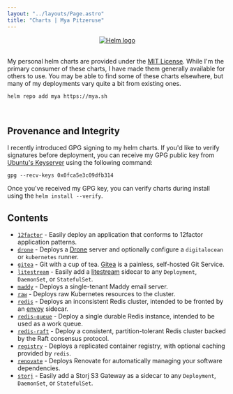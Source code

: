 ```yaml
---
layout: "../layouts/Page.astro"
title: "Charts | Mya Pitzeruse"
---
```


<center>
    <a href="https://helm.sh"><img alt="Helm logo" src="/img/helm.png"/></a>
</center>
<br/>

My personal helm charts are provided under the [MIT License][license]. While I'm the primary consumer of these charts, I
have made them generally available for others to use. You may be able to find some of these charts elsewhere, but many
of my deployments vary quite a bit from existing ones.

```shell
helm repo add mya https://mya.sh
```

[license]: https://github.com/mjpitz/mjpitz/tree/main/charts/LICENSE

<br/>

## Provenance and Integrity

I recently introduced GPG signing to my helm charts. If you'd like to verify signatures before deployment, you can
receive my GPG public key from [Ubuntu's Keyserver][] using the following command:

```shell
gpg --recv-keys 0x0fca5e3c09dfb314
```

Once you've received my GPG key, you can verify charts during install using the `helm install --verify`.

[Ubuntu's Keyserver]: https://keyserver.ubuntu.com/pks/lookup?op=get&search=0xfd0f1e353074e15a4883bc630fca5e3c09dfb314

## Contents

- [`12factor`][12factor-chart] - Easily deploy an application that conforms to 12factor application patterns.
- [`drone`][drone-chart] - Deploys a [Drone][] server and optionally configure a `digitalocean` or `kubernetes` runner.
- [`gitea`][gitea-chart] - Git with a cup of tea. [Gitea][] is a painless, self-hosted Git Service.
- [`litestream`][litestream-chart] - Easily add a [litestream][] sidecar to any `Deployment`, `DaemonSet`, or `StatefulSet`.
- [`maddy`][maddy-chart] - Deploys a single-tenant Maddy email server.
- [`raw`][raw-chart] - Deploys raw Kubernetes resources to the cluster.
- [`redis`][redis-chart] - Deploys an inconsistent Redis cluster, intended to be fronted by an [envoy][] sidecar.
- [`redis-queue`][redis-queue-chart] - Deploy a single durable Redis instance, intended to be used as a work queue.
- [`redis-raft`][redis-raft-chart] - Deploy a consistent, partition-tolerant Redis cluster backed by the Raft consensus protocol.
- [`registry`][registry-chart] - Deploys a replicated container registry, with optional caching provided by `redis`.
- [`renovate`][renovate-chart] - Deploys Renovate for automatically managing your software dependencies.
- [`storj`][storj-chart] - Easily add a Storj S3 Gateway as a sidecar to any `Deployment`, `DaemonSet`, or `StatefulSet`.

<br/>

[12factor-chart]: https://github.com/mjpitz/mjpitz/tree/main/charts/12factor
[drone-chart]: https://github.com/mjpitz/mjpitz/tree/main/charts/drone
[gitea-chart]: https://github.com/mjpitz/mjpitz/tree/main/charts/gitea
[litestream-chart]: https://github.com/mjpitz/mjpitz/tree/main/charts/litestream
[maddy-chart]: https://github.com/mjpitz/mjpitz/tree/main/charts/maddy
[raw-chart]: https://github.com/mjpitz/mjpitz/tree/main/charts/raw
[redis-chart]: https://github.com/mjpitz/mjpitz/tree/main/charts/redis
[redis-queue-chart]: https://github.com/mjpitz/mjpitz/tree/main/charts/redis-queue
[redis-raft-chart]: https://github.com/mjpitz/mjpitz/tree/main/charts/redis-raft
[registry-chart]: https://github.com/mjpitz/mjpitz/tree/main/charts/registry
[renovate-chart]: https://github.com/mjpitz/mjpitz/tree/main/charts/renovate
[storj-chart]: https://github.com/mjpitz/mjpitz/tree/main/charts/storj

[Drone]: https://www.drone.io
[Gitea]: https://gitea.io
[litestream]: https://litestream.io
[envoy]: https://www.envoyproxy.io/docs/envoy/latest/intro/arch_overview/other_protocols/redis
